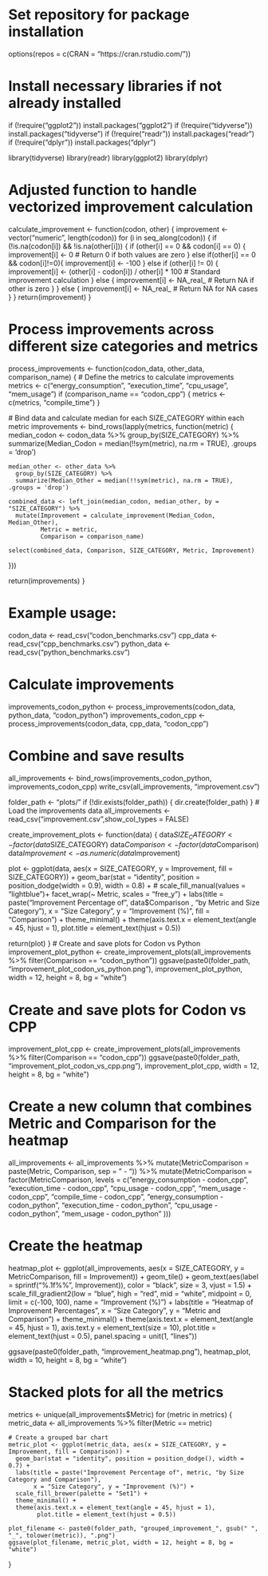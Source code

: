 
# Set repository for package installation
options(repos = c(CRAN = "https://cran.rstudio.com/"))

# Install necessary libraries if not already installed
if (!require("ggplot2")) install.packages("ggplot2")
if (!require("tidyverse")) install.packages("tidyverse")
if (!require("readr")) install.packages("readr")
if (!require("dplyr")) install.packages("dplyr")

library(tidyverse)
library(readr)
library(ggplot2)
library(dplyr)


# Adjusted function to handle vectorized improvement calculation
calculate_improvement <- function(codon, other) {
  improvement <- vector("numeric", length(codon))
  for (i in seq_along(codon)) {
    if (!is.na(codon[i]) && !is.na(other[i])) {
      if (other[i] == 0 && codon[i] == 0) {
        improvement[i] <- 0  # Return 0 if both values are zero
      } else if(other[i] == 0 &&  codon[i]!=0){
         improvement[i] <- -100
      }
      else if (other[i] != 0) {
        improvement[i] <- (other[i] - codon[i]) / other[i] * 100  # Standard improvement calculation
      } else {
        improvement[i] <- NA_real_  # Return NA if other is zero
      }
    } else {
      improvement[i] <- NA_real_  # Return NA for NA cases
    }
  }
  return(improvement)
}

# Process improvements across different size categories and metrics
process_improvements <- function(codon_data, other_data, comparison_name) {
  # Define the metrics to calculate improvements
  metrics <- c("energy_consumption", "execution_time", "cpu_usage", "mem_usage")
  if (comparison_name == "codon_cpp") {
    metrics <- c(metrics, "compile_time")
  }
  
  # Bind data and calculate median for each SIZE_CATEGORY within each metric
  improvements <- bind_rows(lapply(metrics, function(metric) {
    median_codon <- codon_data %>%
      group_by(SIZE_CATEGORY) %>%
      summarize(Median_Codon = median(!!sym(metric), na.rm = TRUE), .groups = 'drop')
    
    median_other <- other_data %>%
      group_by(SIZE_CATEGORY) %>%
      summarize(Median_Other = median(!!sym(metric), na.rm = TRUE), .groups = 'drop')

    combined_data <- left_join(median_codon, median_other, by = "SIZE_CATEGORY") %>%
      mutate(Improvement = calculate_improvement(Median_Codon, Median_Other),
             Metric = metric,
             Comparison = comparison_name)
    
    select(combined_data, Comparison, SIZE_CATEGORY, Metric, Improvement)
  }))
  
  return(improvements)
}

# Example usage:
codon_data <- read_csv("codon_benchmarks.csv")
cpp_data <- read_csv("cpp_benchmarks.csv")
python_data <- read_csv("python_benchmarks.csv")

# Calculate improvements
improvements_codon_python <- process_improvements(codon_data, python_data, "codon_python")
improvements_codon_cpp <- process_improvements(codon_data, cpp_data, "codon_cpp")

# Combine and save results
all_improvements <- bind_rows(improvements_codon_python, improvements_codon_cpp)
write_csv(all_improvements, "improvement.csv")

folder_path <- "plots/"
if (!dir.exists(folder_path)) {
  dir.create(folder_path)
}
# Load the improvements data
all_improvements <- read_csv("improvement.csv",show_col_types = FALSE)

create_improvement_plots <- function(data) {
  data$SIZE_CATEGORY <- factor(data$SIZE_CATEGORY)
  data$Comparison <- factor(data$Comparison)
  data$Improvement <- as.numeric(data$Improvement)

  plot <- ggplot(data, aes(x = SIZE_CATEGORY, y = Improvement, fill = SIZE_CATEGORY)) +
    geom_bar(stat = "identity", position = position_dodge(width = 0.9), width = 0.8) +
    # scale_fill_manual(values = "lightblue")+
    facet_wrap(~ Metric, scales = "free_y") +
    labs(title = paste("Improvement Percentage of ", data$Comparison , "by Metric and Size Category"),
         x = "Size Category",
         y = "Improvement (%)",
         fill = "Comparison") +
    theme_minimal() +
    theme(axis.text.x = element_text(angle = 45, hjust = 1), plot.title = element_text(hjust = 0.5))

  return(plot)
}
# Create and save plots for Codon vs Python
improvement_plot_python <- create_improvement_plots(all_improvements %>% filter(Comparison == "codon_python"))
ggsave(paste0(folder_path, "improvement_plot_codon_vs_python.png"), improvement_plot_python, width = 12, height = 8, bg = "white")

# Create and save plots for Codon vs CPP
improvement_plot_cpp <- create_improvement_plots(all_improvements %>% filter(Comparison == "codon_cpp"))
ggsave(paste0(folder_path, "improvement_plot_codon_vs_cpp.png"), improvement_plot_cpp, width = 12, height = 8, bg = "white")

# Create a new column that combines Metric and Comparison for the heatmap
all_improvements <- all_improvements %>%
  mutate(MetricComparison = paste(Metric, Comparison, sep = " - ")) %>%
  mutate(MetricComparison = factor(MetricComparison, levels = c(
    "energy_consumption - codon_cpp", "execution_time - codon_cpp", "cpu_usage - codon_cpp", 
    "mem_usage - codon_cpp", "compile_time - codon_cpp", 
    "energy_consumption - codon_python", "execution_time - codon_python", 
    "cpu_usage - codon_python", "mem_usage - codon_python"
  )))

# Create the heatmap
heatmap_plot <- ggplot(all_improvements, aes(x = SIZE_CATEGORY, y = MetricComparison, fill = Improvement)) +
  geom_tile() +
  geom_text(aes(label = sprintf("%.1f%%", Improvement)), color = "black", size = 3, vjust = 1.5) +
  scale_fill_gradient2(low = "blue", high = "red", mid = "white", midpoint = 0, limit = c(-100, 100), name = "Improvement (%)") +
  labs(title = "Heatmap of Improvement Percentages", x = "Size Category", y = "Metric and Comparison") +
  theme_minimal() +
  theme(axis.text.x = element_text(angle = 45, hjust = 1),
        axis.text.y = element_text(size = 10),
        plot.title = element_text(hjust = 0.5),
        panel.spacing = unit(1, "lines"))



ggsave(paste0(folder_path, "improvement_heatmap.png"), heatmap_plot, width = 10, height = 8, bg = "white")




# Stacked plots for all the metrics

metrics <- unique(all_improvements$Metric)
for (metric in metrics) {
    metric_data <- all_improvements %>% filter(Metric == metric)

    # Create a grouped bar chart
    metric_plot <- ggplot(metric_data, aes(x = SIZE_CATEGORY, y = Improvement, fill = Comparison)) +
      geom_bar(stat = "identity", position = position_dodge(), width = 0.7) +
      labs(title = paste("Improvement Percentage of", metric, "by Size Category and Comparison"),
           x = "Size Category", y = "Improvement (%)") +
      scale_fill_brewer(palette = "Set1") +
      theme_minimal() +
      theme(axis.text.x = element_text(angle = 45, hjust = 1),
            plot.title = element_text(hjust = 0.5))

    plot_filename <- paste0(folder_path, "grouped_improvement_", gsub(" ", "_", tolower(metric)), ".png")
    ggsave(plot_filename, metric_plot, width = 12, height = 8, bg = "white")
}
